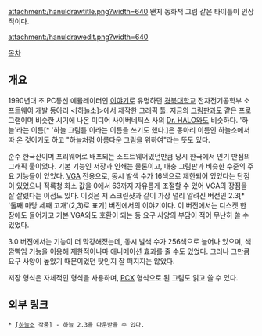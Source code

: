 attachment:/hanuldrawtitle.png?width=640
왠지 동화책 그림 같은 타이틀이 인상적이다.

attachment:/hanuldrawedit.png?width=640

[[목차]]

== 개요 ==
1990년대 초 PC통신 에뮬레이터인 [[이야기]]로 유명하던 [[경북대학교]] 전자전기공학부 소프트웨어 개발 동아리 <[하늘소]>에서 제작한 그래픽 툴. 지금의 [[그림판]]과도 같은 프로그램이며 비슷한 시기에 나온 미디어 사이버네틱스 사의 [[Dr. HALO]]와도 비슷하다. '하늘'라는 이름[* '하늘 그림틀'이라는 이름을 쓰기도 했다.]은 동아리 이름인 하늘소에서 따 온 것이기도 하고 "하늘처럼 아름다운 그림을 위하여"라는 뜻도 있다.

순수 한국산이며 프리웨어로 배포되는 소프트웨어였던만큼 당시 한국에서 인기 만점의 그래픽 툴이었다. 기본 기능인 저장과 인쇄는 물론이고, 대충 그림판과 비슷한 수준의 주요 기능들이 있었다. [[VGA]] 전용으로, 동시 발색 수가 16색으로 제한되어 있었다는 단점이 있었으나 적록청 화소 값을 0에서 63까지 자유롭게 조절할 수 있어 VGA의 장점을 잘 살렸다는 이점도 있다. 이것은 저 스크린샷과 같이 가장 널리 알려진 버전인 2.3[* '둘째 마당 세째 고개'(2,3)로 표기] 버전에서의 이야기이다. 이 버전에서는 디스켓 한 장에도 들어가고 기본 VGA와도 호환이 되는 등 요구 사양의 부담이 적어 무난히 쓸 수 있었다.

3.0 버전에서는 기능이 더 막강해졌는데, 동시 발색 수가 256색으로 늘어나 있으며, 색 깜빡임 기능을 이용해 제한적이나마 애니메이션 효과를 줄 수도 있었다. 그러나 그만큼 요구 사양이 높았기 때문이었던 탓인지 잘 퍼지지는 않았다.

저장 형식은 자체적인 형식을 사용하며, [[PCX]] 형식으로 된 그림도 읽고 쓸 수 있다.

== 외부 링크 ==
 * [http://hanulso.knu.ac.kr/project/project.php [하늘소] 작품] - 하늘 2.3을 다운받을 수 있다.
